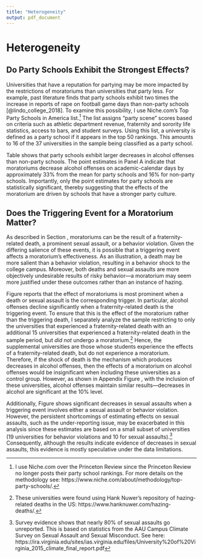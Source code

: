 ```yaml
---
title: "Heterogeneity"
output: pdf_document
---
```


<!-- ```{r setup, include=FALSE} -->
<!-- knitr::opts_chunk$set(echo = TRUE) -->
<!-- ``` -->

# Heterogeneity \label{section:heterogeneity}

## Do Party Schools Exhibit the Strongest Effects? \label{section:party_schools}

Universities that have a reputation for partying may be more impacted by the restrictions of moratoriums than universities that party less. For example, past literature finds that party schools exhibit two times the increase in reports of rape on football game days than non-party schools [@lindo_college_2018]. To examine this possibility, I use Niche.com's Top Party Schools in America list.^[I use Niche.com over the Princeton Review since the Princeton Review no longer posts their party school rankings. For more details on the methodology see: https://www.niche.com/about/methodology/top-party-schools/.] The list assigns "party scene" scores based on criteria such as athletic department revenue, fraternity and sorority life statistics, access to bars, and student surveys. Using this list, a university is defined as a party school if it appears in the top 50 rankings. This amounts to 16 of the 37 universities in the sample being classified as a party school. 

Table \ref{party_school_table} shows that party schools exhibit larger decreases in alcohol offenses than non-party schools. The point estimates in Panel A indicate that moratoriums decrease alcohol offenses on academic-calendar days by approximately 33% from the mean for party schools and 16% for non-party schools. Importantly, only the point estimates for party schools are statistically significant, thereby suggesting that the effects of the moratorium are driven by schools that have a stronger party culture. 

## Does the Triggering Event for a Moratorium Matter? \label{section:trigger}

As described in Section \ref{section:moratoriums}, moratoriums can be the result of a fraternity-related death, a prominent sexual assault, or a behavior violation. Given the differing salience of these events, it is possible that a triggering event affects a moratorium's effectiveness. As an illustration, a death may be more salient than a behavior violation, resulting in a behavior shock to the college campus. Moreover, both deaths and sexual assaults are more objectively undesirable results of risky behavior—a moratorium may seem more justified under these outcomes rather than an instance of hazing. 

Figure \ref{trigger_reg_graph} reports that the effect of moratoriums is most prominent when a death or sexual assault is the corresponding trigger. In particular, alcohol offenses decline significantly when a fraternity-related death is the triggering event. To ensure that this is the effect of the moratorium rather than the triggering death, I separately analyze the sample restricting to only the universities that experienced a fraternity-related death with an additional 15 universities that experienced a fraternity-related death in the sample period, but *did not* undergo a moratorium.^[These universities were found using Hank Nuwer's repository of hazing-related deaths in the US: https://www.hanknuwer.com/hazing-deaths/.] Hence, the supplemental universities are those whose students experience the effects of a fraternity-related death, but do not experience a moratorium. Therefore, if the shock of death is the mechanism which produces decreases in alcohol offenses, then the effects of a moratorium on alcohol offenses would be insignificant when including these universities as a control group. However, as shown in Appendix Figure \ref{alc_forest}, with the inclusion of these universities, alcohol offenses maintain similar results—decreases in alcohol are significant at the 10% level.

Additionally, Figure \ref{trigger_reg_graph} shows significant decreases in sexual assaults when a triggering event involves either a sexual assault or behavior violation. However, the persistent shortcomings of estimating effects on sexual assaults, such as the under-reporting issue, may be exacerbated in this analysis since these estimates are based on a small subset of universities (19 universities for behavior violations and 10 for sexual assaults).^[Survey evidence shows that nearly 80% of sexual assaults go unreported. This is based on statistics from the AAU Campus Climate Survey on Sexual Assault and Sexual Misconduct. See here: https://ira.virginia.edu/sites/ias.virginia.edu/files/University%20of%20Virginia_2015_climate_final_report.pdf] Consequently, although the results indicate evidence of decreases in sexual assaults, this evidence is mostly speculative under the data limitations.
